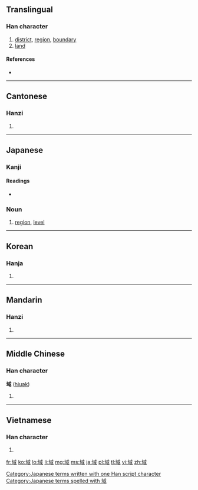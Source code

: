 ==Translingual==

===Han character===
{{Han char|rn=32|rad=土|as=08|sn=11|four=4315<sub>0</sub>|canj=土戈口一 (GIRM)|ids=⿰[[土]][[或]]}}

# [[district]], [[region]], [[boundary]]
# [[land]]

====References====
* {{Han ref|kx=0230.170|dkj=05158|dj=0466.270|hdz=10451.020|uh=57DF|ud=22495|bh=B0EC|bd=45292}}

----

==Cantonese==

===Hanzi===
{{yue-hanzi|jyut=|y=wik6}}

# {{defn|lang=yue|sort=土08}}

----

==Japanese==

===Kanji===
{{ja-kanji|grade=6|rs=土08}}

====Readings====
* {{ja-readings|on=[[いき]] (iki)}}

===Noun===
{{ja-noun|k|hira=いき|rom=iki}} 

# [[region]], [[level]]

[[Category:Japanese terms written with one Han script character]]
[[Category:Japanese terms spelled with 域]]

----

==Korean==

===Hanja===
{{ko-hanja|hangeul=역|rv=yeok|mr=yŏk}}

# {{defn|lang=ko|sort=土08}}

----

==Mandarin==

===Hanzi===
{{cmn-hanzi|pin=[[yù]] ([[yu4]])|wg=yü<sup>4</sup>}}

# {{defn|lang=cmn|sort=土08}}

----

==Middle Chinese==

===Han character===
'''域''' ([[hiuək]])

# {{defn|lang=zhx-mid|sort=土08}}

----

==Vietnamese==

===Han character===
{{vi-hantu|[[vực]], [[bực]], [[vác]], [[vặc]], [[vức]]|rs=土08}}

# {{defn|lang=vi|sort=土08}}

[[fr:域]]
[[ko:域]]
[[lo:域]]
[[li:域]]
[[mg:域]]
[[ms:域]]
[[ja:域]]
[[pl:域]]
[[tl:域]]
[[vi:域]]
[[zh:域]]